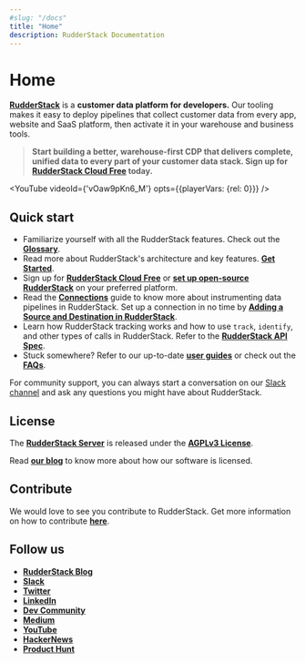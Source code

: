 ```yaml
---
#slug: "/docs"
title: "Home"
description: RudderStack Documentation
---
```


# Home

[**RudderStack**](https://rudderstack.com/) is a **customer data platform for developers.** Our tooling makes it easy to deploy pipelines that collect customer data from every app, website and SaaS platform, then activate it in your warehouse and business tools.

> **Start building a better, warehouse-first CDP that delivers complete, unified data to every part of your customer data stack. Sign up for [RudderStack Cloud Free](https://app.rudderlabs.com/signup?type=freetrial) today.**

<!--https://www.youtube.com/watch?v=vOaw9pKn6_M-->

<YouTube
    videoId={'vOaw9pKn6_M'}
    opts={{playerVars: {rel: 0}}}
/>

## Quick start

- Familiarize yourself with all the RudderStack features. Check out the [**Glossary**](https://rudderstack.com/docs/glossary/).
- Read more about RudderStack's architecture and key features. [**Get Started**](https://rudderstack.com/docs/get-started/).
- Sign up for [**RudderStack Cloud Free**](https://app.rudderlabs.com/signup?type=freetrial) or [**set up open-source RudderStack**](https://rudderstack.com/docs/get-started/installing-and-setting-up-rudderstack/) on your preferred platform.
- Read the [**Connections**](https://rudderstack.com/docs/connections/) guide to know more about instrumenting data pipelines in RudderStack. Set up a connection in no time by [**Adding a Source and Destination in RudderStack**](https://rudderstack.com/docs/connections/adding-source-and-destination-rudderstack/).
- Learn how RudderStack tracking works and how to use `track`, `identify`, and other types of calls in RudderStack. Refer to the [**RudderStack API Spec**](https://rudderstack.com/docs/rudderstack-api/api-specification/rudderstack-spec/).
- Stuck somewhere? Refer to our up-to-date [**user guides**](https://rudderstack.com/docs/user-guides/) or check out the [**FAQs**](https://rudderstack.com/docs/faqs/).

<div class="successBlock">
For community support, you can always start a conversation on our <a href="https://rudderstack.com/join-rudderstack-slack-community">Slack channel</a> and ask any questions you might have about RudderStack.
</div>

## License

The [**RudderStack Server**](https://github.com/rudderlabs/rudder-server) is released under the [**AGPLv3 License**](https://www.gnu.org/licenses/agpl-3.0-standalone.html).

<div class="infoBlock">

Read [**our blog**](https://rudderstack.com/blog/rudderstacks-licensing-explained) to know more about how our software is licensed.
</div>

## Contribute

We would love to see you contribute to RudderStack. Get more information on how to contribute [**here**](https://github.com/rudderlabs/rudderstack-docs/blob/master/CONTRIBUTING.MD).

## Follow us

- [**RudderStack Blog**](https://rudderstack.com/blog/)
- [**Slack**](https://rudderstack.com/join-rudderstack-slack-community)
- [**Twitter**](https://twitter.com/rudderstack)
- [**LinkedIn**](https://www.linkedin.com/company/rudderlabs/)
- [**Dev Community**](https://dev.to/rudderstack)
- [**Medium**](https://rudderstack.medium.com/)
- [**YouTube**](https://www.youtube.com/channel/UCgV-B77bV_-LOmKYHw8jvBw)
- [**HackerNews**](https://news.ycombinator.com/item?id=21081756)
- [**Product Hunt**](https://www.producthunt.com/posts/rudderstack)
